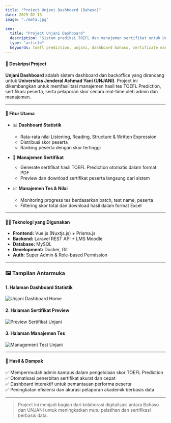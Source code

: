```yaml
---
title: "Project Unjani Dashboard (Bahaso)"
date: 2025-02-13
image: "./meta.jpg"

seo:
  title: "Project Unjani Dashboard"
  description: "Sistem prediksi TOEFL dan manajemen sertifikat untuk Universitas Jenderal Achmad Yani, dikembangkan oleh Bahaso."
  type: "article"
  keywords: toefl prediction, unjani, dashboard bahaso, certificate management, astro portfolio
---
```




#### 🧾 Deskripsi Project

**Unjani Dashboard** adalah sistem dashboard dan backoffice yang dirancang untuk **Universitas Jenderal Achmad Yani (UNJANI)**. Project ini dikembangkan untuk memfasilitasi manajemen hasil tes TOEFL Prediction, sertifikasi peserta, serta pelaporan skor secara real-time oleh admin dan manajemen.

---

#### 🔧 Fitur Utama

- 📊 **Dashboard Statistik**
  - Rata-rata nilai Listening, Reading, Structure & Written Expression
  - Distribusi skor peserta
  - Ranking peserta dengan skor tertinggi

- 📜 **Manajemen Sertifikat**
  - Generate sertifikat hasil TOEFL Prediction otomatis dalam format PDF
  - Preview dan download sertifikat peserta langsung dari sistem

- 📈 **Manajemen Tes & Nilai**
  - Monitoring progress tes berdasarkan batch, test name, peserta
  - Filtering skor total dan download hasil dalam format Excel

---

#### 🧑‍💻 Teknologi yang Digunakan

- **Frontend:** Vue.js (Nuxtjs.js) + Prisma.js
- **Backend:** Laravel REST API + LMS Moodle
- **Database:** MySQL
- **Development:** Docker, Git
- **Auth:** Super Admin & Role-based Permission

---

### 🖼️ Tampilan Antarmuka

#### 1. Halaman Dashboard Statistik

<Image src={unjaniHome} alt="Unjani Dashboard Home" width={1400} height={768} class="w-full h-full object-cover rounded shadow"/>

#### 2. Halaman Sertifikat Preview

<Image src={unjaniCertificate} alt="Preview Sertifikat Unjani" width={1400} height={768} class="w-full h-full object-cover rounded shadow"/>

#### 3. Halaman Manajemen Tes

<Image src={unjaniManagement} alt="Management Test Unjani" width={1400} height={768} class="w-full h-full object-cover rounded shadow"/>

---

#### 📌 Hasil & Dampak

✅ Mempermudah admin kampus dalam pengelolaan skor TOEFL Prediction  
✅ Otomatisasi penerbitan sertifikat akurat dan cepat  
✅ Dashboard interaktif untuk pemantauan performa peserta  
✅ Peningkatan efisiensi dan akurasi pelaporan akademik berbasis data

---

> Project ini menjadi bagian dari kolaborasi digitalisasi antara Bahaso dan UNJANI untuk meningkatkan mutu pelatihan dan sertifikasi berbasis data.
